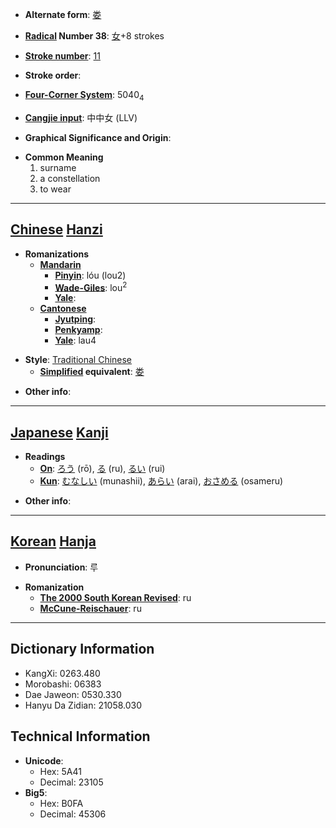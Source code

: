 * '''Alternate form''': [[娄]]

* '''[[Wiktionary:Chinese radical index| Radical]] Number 38''': [[Wiktionary:Chinese radical index 女|女]]+8 strokes

* '''[[Wiktionary:Chinese total strokes index|Stroke number]]''': [[Wiktionary:Chinese total strokes index 11|11]]

* '''Stroke order''': 

* '''[[Wiktionary:Chinese four corner index|Four-Corner System]]''': 5040<sub>4</sub>

* '''[[Wiktionary:Chinese Cangjie index|Cangjie input]]''': 中中女 (LLV)

* '''Graphical Significance and Origin''': 

* '''Common Meaning'''
*#surname
*# a constellation
*# to wear


----

== [[Chinese]] [[Hanzi]] ==

* '''Romanizations'''
** '''[[Mandarin]]'''
*** '''[[Pinyin]]''': lóu (lou2)
*** '''[[Wade-Giles]]''': lou<sup>2</sup>
*** '''[[Yale]]''': 
** '''[[Cantonese]]'''
*** '''[[Jyutping]]''':
*** '''[[Penkyamp]]''': 
*** '''[[Yale]]''': lau4

* '''Style''': [[Traditional Chinese]] 
** '''[[Simplified Chinese|Simplified]] equivalent''': [[娄]]

* '''Other info''': 

----

== [[Japanese]] [[Kanji]] ==

* '''Readings'''
** '''[[On]]''': [[ろう]] (rō), [[る]] (ru), [[るい]] (rui)
** '''[[Kun]]''': [[むなしい]] (munashii), [[あらい]] (arai), [[おさめる]] (osameru)

* '''Other info''':  

----

== [[Korean]] [[Hanja]] ==

* '''Pronunciation''': 루

* '''Romanization'''
** '''[[The 2000 South Korean Revised Romanization|The 2000 South Korean Revised]]''': ru
** '''[[McCune-Reischauer]]''': ru

----

== Dictionary Information ==

* KangXi: 0263.480
* Morobashi: 06383
* Dae Jaweon: 0530.330
* Hanyu Da Zidian: 21058.030

== Technical Information ==

* '''Unicode''':
** Hex: 5A41
** Decimal: 23105
* '''Big5''':
** Hex: B0FA
** Decimal: 45306